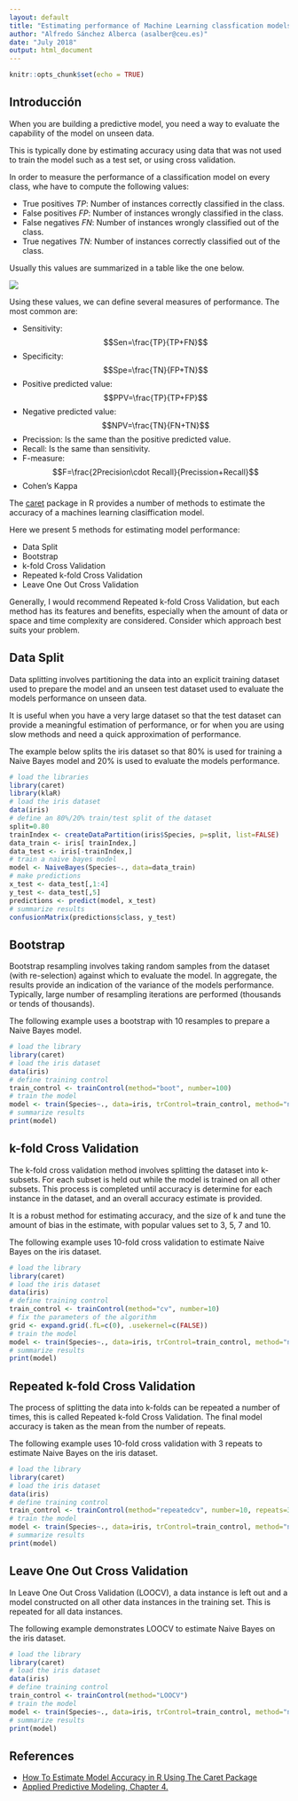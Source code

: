 ```yaml
---
layout: default
title: "Estimating performance of Machine Learning classfication models"
author: "Alfredo Sánchez Alberca (asalber@ceu.es)"
date: "July 2018"
output: html_document
---
```


```r
knitr::opts_chunk$set(echo = TRUE)
```

## Introducción
When you are building a predictive model, you need a way to evaluate the capability of the model on unseen data.

This is typically done by estimating accuracy using data that was not used to train the model such as a test set, or using cross validation. 

In order to measure the performance of a classification model on every class, whe have to compute the following values:

- True positives $TP$: Number of instances correctly classified in the class.
- False positives $FP$: Number of instances wrongly classified in the class.
- False negatives $FN$: Number of instances wrongly classified out of the class.
- True negatives $TN$: Number of instances correctly classified out of the class.

Usually this values are summarized in a table like the one below.

![](img/confusion-matrix.jpg)

Using these values, we can define several measures of performance.
The most common are:

- Sensitivity: $$Sen=\frac{TP}{TP+FN}$$
- Specificity: $$Spe=\frac{TN}{FP+TN}$$
- Positive predicted value: $$PPV=\frac{TP}{TP+FP}$$
- Negative predicted value: $$NPV=\frac{TN}{FN+TN}$$
- Precission: Is the same than the positive predicted value.
- Recall: Is the same than sensitivity.
- F-measure: $$F=\frac{2Precision\cdot Recall}{Precission+Recall}$$
- Cohen's Kappa

The [caret]() package in R provides a number of methods to estimate the accuracy of a machines learning clasiffication model.

Here we present 5 methods for estimating model performance:

- Data Split
- Bootstrap
- k-fold Cross Validation
- Repeated k-fold Cross Validation
- Leave One Out Cross Validation

Generally, I would recommend Repeated k-fold Cross Validation, but each method has its features and benefits, especially when the amount of data or space and time complexity are considered. Consider which approach best suits your problem.

## Data Split

Data splitting involves partitioning the data into an explicit training dataset used to prepare the model and an unseen test dataset used to evaluate the models performance on unseen data.

It is useful when you have a very large dataset so that the test dataset can provide a meaningful estimation of performance, or for when you are using slow methods and need a quick approximation of performance.

The example below splits the iris dataset so that 80% is used for training a Naive Bayes model and 20% is used to evaluate the models performance.

```r
# load the libraries
library(caret)
library(klaR)
# load the iris dataset
data(iris)
# define an 80%/20% train/test split of the dataset
split=0.80
trainIndex <- createDataPartition(iris$Species, p=split, list=FALSE)
data_train <- iris[ trainIndex,]
data_test <- iris[-trainIndex,]
# train a naive bayes model
model <- NaiveBayes(Species~., data=data_train)
# make predictions
x_test <- data_test[,1:4]
y_test <- data_test[,5]
predictions <- predict(model, x_test)
# summarize results
confusionMatrix(predictions$class, y_test)
```

## Bootstrap

Bootstrap resampling involves taking random samples from the dataset (with re-selection) against which to evaluate the model. In aggregate, the results provide an indication of the variance of the models performance. Typically, large number of resampling iterations are performed (thousands or tends of thousands).

The following example uses a bootstrap with 10 resamples to prepare a Naive Bayes model.

```r
# load the library
library(caret)
# load the iris dataset
data(iris)
# define training control
train_control <- trainControl(method="boot", number=100)
# train the model
model <- train(Species~., data=iris, trControl=train_control, method="nb")
# summarize results
print(model)
```


## k-fold Cross Validation

The k-fold cross validation method involves splitting the dataset into k-subsets. For each subset is held out while the model is trained on all other subsets. This process is completed until accuracy is determine for each instance in the dataset, and an overall accuracy estimate is provided.

It is a robust method for estimating accuracy, and the size of k and tune the amount of bias in the estimate, with popular values set to 3, 5, 7 and 10.

The following example uses 10-fold cross validation to estimate Naive Bayes on the iris dataset.

```r
# load the library
library(caret)
# load the iris dataset
data(iris)
# define training control
train_control <- trainControl(method="cv", number=10)
# fix the parameters of the algorithm
grid <- expand.grid(.fL=c(0), .usekernel=c(FALSE))
# train the model
model <- train(Species~., data=iris, trControl=train_control, method="nb", tuneGrid=grid)
# summarize results
print(model)
```


## Repeated k-fold Cross Validation

The process of splitting the data into k-folds can be repeated a number of times, this is called Repeated k-fold Cross Validation. The final model accuracy is taken as the mean from the number of repeats.

The following example uses 10-fold cross validation with 3 repeats to estimate Naive Bayes on the iris dataset.

```r
# load the library
library(caret)
# load the iris dataset
data(iris)
# define training control
train_control <- trainControl(method="repeatedcv", number=10, repeats=3)
# train the model
model <- train(Species~., data=iris, trControl=train_control, method="nb")
# summarize results
print(model)
```

## Leave One Out Cross Validation

In Leave One Out Cross Validation (LOOCV), a data instance is left out and a model constructed on all other data instances in the training set. This is repeated for all data instances.

The following example demonstrates LOOCV to estimate Naive Bayes on the iris dataset.

```r
# load the library
library(caret)
# load the iris dataset
data(iris)
# define training control
train_control <- trainControl(method="LOOCV")
# train the model
model <- train(Species~., data=iris, trControl=train_control, method="nb")
# summarize results
print(model)
```


## References

- [How To Estimate Model Accuracy in R Using The Caret Package](https://machinelearningmastery.com/how-to-estimate-model-accuracy-in-r-using-the-caret-package/)
- [Applied Predictive Modeling, Chapter 4.](http://appliedpredictivemodeling.com/)
